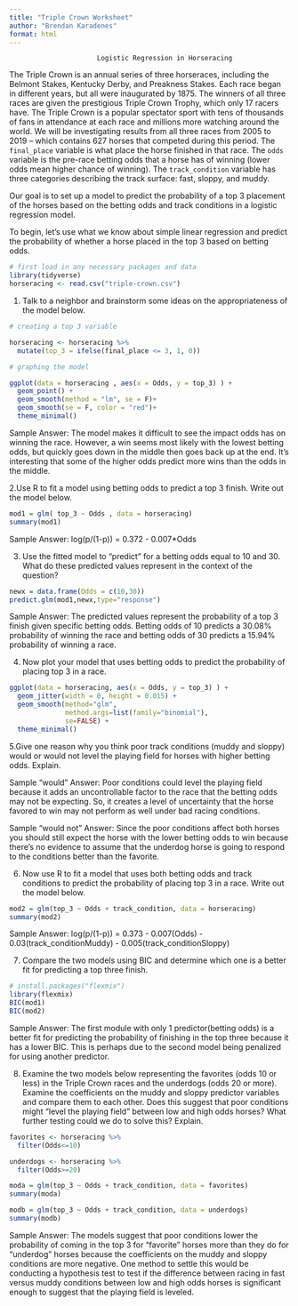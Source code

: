 ```yaml
---
title: "Triple Crown Worksheet"
author: "Brendan Karadenes"
format: html
---
```


                          Logistic Regression in Horseracing
The Triple Crown is an annual series of three horseraces, including the Belmont Stakes, Kentucky Derby, and Preakness Stakes. Each race began in different years, but all were inaugurated by 1875. The winners of all three races are given the prestigious Triple Crown Trophy, which only 17 racers have. The Triple Crown is a popular spectator sport with tens of thousands of fans in attendance at each race and millions more watching around the world.
We will be investigating results from all three races from 2005 to 2019 – which contains 627 horses that competed during this period. The `final_place` variable is what place the horse finished in that race. The `odds` variable is the pre-race betting odds that a horse has of winning (lower odds mean higher chance of winning). The `track_condition` variable has three categories describing the track surface: fast, sloppy, and muddy. 

Our goal is to set up a model to predict the probability of a top 3 placement of the horses based on the betting odds and track conditions in a logistic regression model. 

To begin, let's use what we know about simple linear regression and predict the probability of whether a horse placed in the top 3 based on betting odds.

```r
# first load in any necessary packages and data
library(tidyverse)
horseracing <- read.csv("triple-crown.csv")
```

1. Talk to a neighbor and brainstorm some ideas on the appropriateness of the model below.

```r
# creating a top 3 variable

horseracing <- horseracing %>%
  mutate(top_3 = ifelse(final_place <= 3, 1, 0))

# graphing the model

ggplot(data = horseracing , aes(x = Odds, y = top_3) ) + 
  geom_point() + 
  geom_smooth(method = "lm", se = F)+
  geom_smooth(se = F, color = "red")+
  theme_minimal()
```

Sample Answer: The model makes it difficult to see the impact odds has on winning the race. However, a win seems most likely with the lowest betting odds, but quickly goes down in the middle then goes back up at the end. It's interesting that some of the higher odds predict more wins than the odds in the middle.

2.Use R to fit a model using betting odds to predict a top 3 finish. Write out the model below.

```r
mod1 = glm( top_3 ~ Odds , data = horseracing)
summary(mod1)
```

Sample Answer: log(p/(1-p)) = 0.372 - 0.007*Odds

3. Use the fitted model to "predict" for a betting odds equal to 10 and 30. What do these predicted values represent in the context of the question?

```r
newx = data.frame(Odds = c(10,30))
predict.glm(mod1,newx,type="response")
```

Sample Answer: The predicted values represent the probability of a top 3 finish given specific betting odds. Betting odds of 10 predicts a 30.08% probability of winning the race and betting odds of 30 predicts a 15.94% probability of winning a race.

4. Now plot your model that uses betting odds to predict the probability of placing top 3 in a race.

```r
ggplot(data = horseracing, aes(x = Odds, y = top_3) ) + 
  geom_jitter(width = 0, height = 0.015) +
  geom_smooth(method="glm", 
              method.args=list(family="binomial"), 
              se=FALSE) +
  theme_minimal()
```

5.Give one reason why you think poor track conditions (muddy and sloppy) would or would not level the playing field for horses with higher betting odds. Explain.

Sample “would” Answer: Poor conditions could level the playing field because it adds an uncontrollable factor to the race that the betting odds may not be expecting. So, it creates a level of uncertainty that the horse favored to win may not perform as well under bad racing conditions.

Sample “would not” Answer: Since the poor conditions affect both horses you should still expect the horse with the lower betting odds to win because there’s no evidence to assume that the underdog horse is going to respond to the conditions better than the favorite.

6. Now use R to fit a model that uses both betting odds and track conditions to predict the probability of placing top 3 in a race. Write out the model below.

```r
mod2 = glm(top_3 ~ Odds + track_condition, data = horseracing)
summary(mod2)
```

Sample Answer: log(p/(1-p)) = 0.373 - 0.007(Odds) - 0.03(track_conditionMuddy) - 0.005(track_conditionSloppy)

7. Compare the two models using BIC and determine which one is a better fit for predicting a top three finish.

```r
# install.packages("flexmix")
library(flexmix)
BIC(mod1)
BIC(mod2)
```

Sample Answer: The first module with only 1 predictor(betting odds) is a better fit for predicting the probability of finishing in the top three because it has a lower BIC. This is perhaps due to the second model being penalized for using another predictor.

8. Examine the two models below representing the favorites (odds 10 or less) in the Triple Crown races and the underdogs (odds 20 or more). Examine the coefficients on the muddy and sloppy predictor variables and compare them to each other. Does this suggest that poor conditions might "level the playing field" between low and high odds horses? What further testing could we do to solve this? Explain.

```r
favorites <- horseracing %>%
  filter(Odds<=10)
```

```r
underdogs <- horseracing %>%
  filter(Odds>=20)
```

```r
moda = glm(top_3 ~ Odds + track_condition, data = favorites)
summary(moda)
```

```r
modb = glm(top_3 ~ Odds + track_condition, data = underdogs)
summary(modb)
```

Sample Answer: The models suggest that poor conditions lower the probability of coming in the top 3 for "favorite" horses more than they do for "underdog" horses because the coefficients on the muddy and sloppy conditions are more negative. One method to settle this would be conducting a hypothesis test to test if the difference between racing in fast versus muddy conditions between low and high odds horses is significant enough to suggest that the playing field is leveled. 






